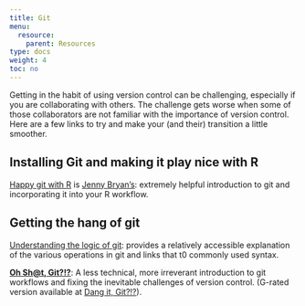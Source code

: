 ```yaml
---
title: Git
menu:
  resource:
    parent: Resources
type: docs
weight: 4
toc: no
---
```


Getting in the habit of using version control can be challenging, especially if you are collaborating with others. The challenge gets worse when some of those collaborators are not familiar with the importance of version control. Here are a few links to try and make your (and their) transition a little smoother.

## Installing Git and making it play nice with R

[Happy git with R](https://happygitwithr.com/) is [Jenny Bryan's](https://jennybryan.org/): extremely helpful introduction to git and incorporating it into your R workflow. 

## Getting the hang of git

[Understanding the logic of git](https://www.sbf5.com/~cduan/technical/git/): provides a relatively accessible explanation of the various operations in git and links that t0 commonly used syntax. 

[**Oh Sh@t, Git?!?**](https://ohshitgit.com/): A less technical, more irreverant introduction to git workflows and fixing the inevitable challenges of version control. (G-rated version available at [Dang it, Git?!?](https://dangitgit.com/en)).